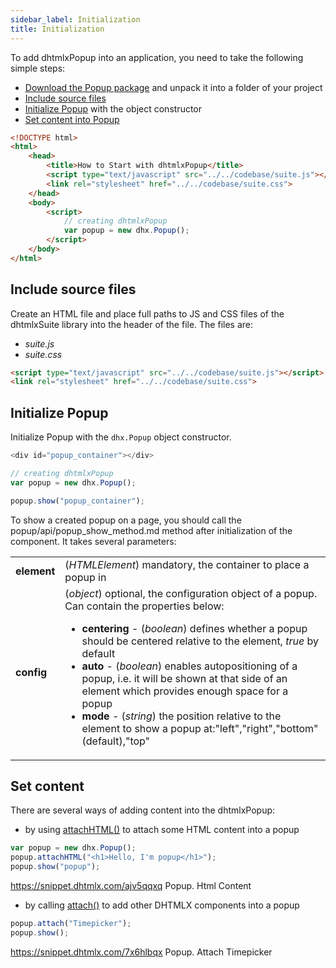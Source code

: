 ```yaml
---
sidebar_label: Initialization
title: Initialization
---          
```


To add dhtmlxPopup into an application, you need to take the following simple steps:

- [Download the Popup package](https://dhtmlx.com/docs/products/dhtmlxSuite/download.shtml) and unpack it into a folder of your project
- [Include source files](#includesourcefiles)
- [Initialize Popup](#initializepopup) with the object constructor
- [Set content into Popup](#attachcontentintopopup)

~~~html
<!DOCTYPE html>
<html>
    <head>
        <title>How to Start with dhtmlxPopup</title>         
        <script type="text/javascript" src="../../codebase/suite.js"></script>
        <link rel="stylesheet" href="../../codebase/suite.css">
    </head>
    <body>       
        <script>
            // creating dhtmlxPopup
            var popup = new dhx.Popup();
        </script>
    </body>
</html>
~~~


Include source files
--------------------

Create an HTML file and place full paths to JS and CSS files of the dhtmlxSuite library into the header of the file. The files are:

- *suite.js*
- *suite.css*

~~~html
<script type="text/javascript" src="../../codebase/suite.js"></script>
<link rel="stylesheet" href="../../codebase/suite.css">
~~~

Initialize Popup
---------------------

Initialize Popup with the `dhx.Popup` object constructor. 

~~~js
<div id="popup_container"></div>
~~~


~~~js
// creating dhtmlxPopup
var popup = new dhx.Popup();

popup.show("popup_container");
~~~

To show a created popup on a page, you should call the popup/api/popup_show_method.md method after initialization of the component. It takes several parameters:

<table class="webixdoc_links">
	<tbody>
        <tr>
			<td class="webixdoc_links0"><b>element</b></td>
			<td>(<i>HTMLElement</i>) mandatory, the container to place a popup in</td>
		</tr>
        <tr>
			<td class="webixdoc_links0"><b>config</b></td>
			<td>(<i>object</i>) optional, the configuration object of a popup. Can contain the properties below:
            <ul>
                <li><b>centering</b> - (<i>boolean</i>) defines whether a popup should be centered relative to the element, <i>true</i> by default</li>
                <li><b>auto</b> - (<i>boolean</i>) enables autopositioning of a popup, i.e. it will be shown at that side of an element which provides enough space for a popup</li>
                <li><b>mode</b> - (<i>string</i>) the position relative to the element to show a popup at:"left","right","bottom" (default),"top"</li>
            </ul></td>
		</tr>
    </tbody>
</table> 
    
Set content
---------------

There are several ways of adding content into the dhtmlxPopup:

- by using [attachHTML()](/popup/api/popup_attachhtml_method) to attach some HTML content into a popup 

~~~js
var popup = new dhx.Popup();
popup.attachHTML("<h1>Hello, I'm popup</h1>");
popup.show("popup");
~~~

https://snippet.dhtmlx.com/ajv5qqxq	Popup. Html Content

- by calling [attach()](/popup/api/popup_attach_method) to add other DHTMLX components into a popup

~~~js
popup.attach("Timepicker");
popup.show();
~~~

https://snippet.dhtmlx.com/7x6hlbqx	Popup. Attach Timepicker

